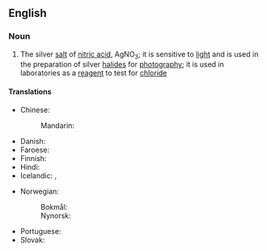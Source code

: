 ==English==

===Noun===
{{wikipedia}}
{{en-noun|-}}

# {{lb|en|inorganic compound}} The silver [[salt]] of [[nitric acid]], AgNO<sub>3</sub>; it is sensitive to [[light]] and is used in the preparation of silver [[halide]]s for [[photography]]; it is used in laboratories as a [[reagent]] to test for [[chloride]]

====Translations====
{{trans-top|silver salt of nitric acid, AgNO<sub>3</sub>}}
* Chinese:
*: Mandarin: {{t+|cmn|硝酸银|tr=xiāosuānyín}}
* Danish: {{t|da|sølvnitrat|n}}
* Faroese: {{t|fo|silvurnitrat|n}}
* Finnish: {{t|fi|hopeanitraatti}}
* Hindi: {{t|hi|चाँदी भूयातती|tr=chaandee bhooyaatatee|sc=Deva}}
* Icelandic: {{t|is|vítissteinn|m}}, {{t|is|silfurnítrat|n}}
{{trans-mid}}
* Norwegian:
*: Bokmål: {{t|nb|sølvnitrat|n}}
*: Nynorsk: {{t|nn|sølvnitrat|n}}
* Portuguese: {{t|pt|nitrato de prata}}
* Slovak: {{t|sk|dusičnan strieborný|m}}
{{trans-bottom}}